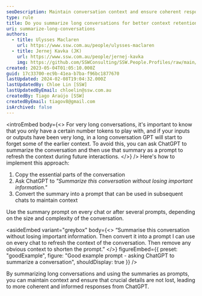 ```yaml
---
seoDescription: Maintain conversation context and ensure coherent responses by summarizing long conversations and using summaries as prompts.
type: rule
title: Do you summarize long conversations for better context retention?
uri: summarize-long-conversations
authors:
  - title: Ulysses Maclaren
    url: https://www.ssw.com.au/people/ulysses-maclaren
  - title: Jernej Kavka (JK)
    url: https://www.ssw.com.au/people/jernej-kavka
    img: https://github.com/SSWConsulting/SSW.People.Profiles/raw/main/Jernej-Kavka/Images/Jernej-Kavka-Profile.jpg
created: 2023-05-04T01:05:10.000Z
guid: 17c33700-ec9b-41ea-b7ba-f96bc1877670
lastUpdated: 2024-02-08T19:04:32.000Z
lastUpdatedBy: Chloe Lin [SSW]
lastUpdatedByEmail: chloelin@ssw.com.au
createdBy: Tiago Araújo [SSW]
createdByEmail: tiagov8@gmail.com
isArchived: false
---
```


<introEmbed
  body={<>
For very long conversations, it's important to know that you only have a certain number tokens to play with, and if your inputs or outputs have been very long, in a long conversation GPT will start to forget some of the earlier context. To avoid this, you can ask ChatGPT to summarize the conversation and then use that summary as a prompt to refresh the context during future interactions.
  </>}
/>
Here's how to implement this approach:

1. Copy the essential parts of the conversation
2. Ask ChatGPT to _"Summarize this conversation without losing important information."_
3. Convert the summary into a prompt that can be used in subsequent chats to maintain context

Use the summary prompt on every chat or after several prompts, depending on the size and complexity of the conversation.

<asideEmbed
  variant="greybox"
  body={<>
    “Summarise this conversation without losing important information. Then convert it into a prompt I can use on every chat to refresh the context of the conversation. Then remove any obvious context to shorten the prompt.”
  </>}
  figureEmbed={{
    preset: "goodExample",
    figure: "Good example prompt - asking ChatGPT to summarize a conversation",
    shouldDisplay: true
  }}
/>

By summarizing long conversations and using the summaries as prompts, you can maintain context and ensure that crucial details are not lost, leading to more coherent and informed responses from ChatGPT.
